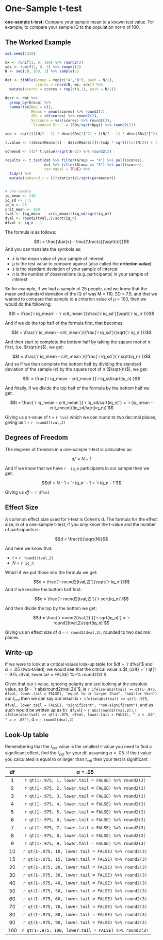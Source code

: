# One-Sample t-test

**one-sample t-test:** Compare your sample mean to a known test value. For example, to compare your sample IQ to the population norm of 100.

## The Worked Example

```r
set.seed(1410)

mx <- runif(1, 0, 100) %>% round2(2)
sdx <- runif(1, 0, 5) %>% round2(2)
N <- seq(10, 100, 2) %>% sample(1)

dat <- tibble(Group = rep(c("A","B"), each = N/2),
              scores = rnorm(N, mx, sdx)) %>%
  mutate(scores = scores + rep(c(0,2), each = N/2))

desc <- dat %>% 
  group_by(Group) %>%
  summarise(Npg = n(),
            Means = mean(scores) %>% round2(2),
            SDs = sd(scores) %>% round2(2),
            Variance = var(scores) %>% round2(2),
            `Standard Err.` = (SDs/sqrt(Npg)) %>% round2(2))

sdp <- sqrt((((N/2 - 1) * desc$SDs[1]^2) + ((N/2 - 1) * desc$SDs[2]^2))/(N/2 + N/2 - 2))

t.value <- ((desc$Means[1] - desc$Means[2])/(sdp * sqrt(((1/(N/2)) + (1/(N/2)))))) %>% round2(2)            

cohensd <- ((2* t.value)/sqrt(N-2)) %>% round2(2)

results <- t.test(dat %>% filter(Group == "A") %>% pull(scores), 
                  dat %>% filter(Group == "B") %>% pull(scores), 
                  var.equal = TRUE) %>% 
  tidy() %>%
  mutate(cohensd_t = (2*statistic)/sqrt(parameter))


# one-sample
iq_mean <- 110
iq_sd <- 7.5
iq_n <- 25
crit_mean <- 100
tval <- (iq_mean  - crit_mean)/(iq_sd/sqrt(iq_n))
dval <- round2(tval,2)/sqrt(iq_n)
dfval <- iq_n - 1 

```

The formula is as follows:

$$t = \frac{\bar{x} - \mu}{\frac{s}{\sqrt{n}}}$$
And you can translate the symbols as:

* $\bar{x}$ is the mean value of your sample of interest
* $\mu$ is the test value to compare against (also called the **criterion value**)
* $s$ is the standard deviation of your sample of interest
* $n$ is the number of observations (e.g. participants) in your sample of interest

So for example, if we had a sample of 25 people, and we knew that the mean and standard deviation of the IQ of was M = 110, SD = 7.5, and that we wanted to compare that sample to a criterion value of $\mu$ = 100, then we would do the following:

$$t = \frac{`r iq_mean`  - `r crit_mean`}{\frac{`r iq_sd`}{\sqrt{`r iq_n`}}}$$

And if we do the top half of the formula first, that becomes:

$$t = \frac{`r iq_mean  - crit_mean`}{\frac{`r iq_sd`}{\sqrt{`r iq_n`}}}$$

And then start to complete the bottom half by taking the sqaure root of n first, (i.e. $\sqrt{n}$), we get:

$$t = \frac{`r iq_mean  - crit_mean`}{\frac{`r iq_sd`}{`r sqrt(iq_n)`}}$$
And so if we then complete the bottom half by dividing the standard deviation of the sample ($s$) by the square root of n ($\sqrt{n}$), we get:

$$t = \frac{`r iq_mean  - crit_mean`}{`r iq_sd/sqrt(iq_n)`}$$

And finally, if we divide the top half of the formula by the bottom half we get:

$$t = \frac{`r iq_mean  - crit_mean`}{`r iq_sd/sqrt(iq_n)`} = `r (iq_mean  - crit_mean)/(iq_sd/sqrt(iq_n))`$$

Giving us a t-value of t = `r tval` which we can round to two decimal places, giving us t = `r round2(tval,2)`

## Degrees of Freedom

The degrees of freedom in a one-sample t-test is calculated as:

$$df = N - 1$$

And if we know that we have `r  iq_n` participants in our sample then we get:

$$df = N - 1 = `r  iq_n` - 1 = `r  iq_n - 1`$$

Giving us $df$ = `r dfval`

## Effect Size

A common effect size used for t-test is Cohen's d. The formula for the effect size, in of a one-sample t-test, if you only know the t-value and the number of participants is:

$$d = \frac{t}{\sqrt{N}}$$

And here we know that:

* $t$ = `r round2(tval,2)`
* $N$ = `r iq_n`

Which if we put those into the formula we get:

$$d = \frac{`r round2(tval,2)`}{\sqrt{`r iq_n`}}$$
And if we resolve the bottom half first:

$$d = \frac{`r round2(tval,2)`}{`r sqrt(iq_n)`}$$

And then divide the top by the bottom we get:

$$d = \frac{`r round2(tval,2)`}{`r sqrt(iq_n)`} = `r round2(tval,2)/sqrt(iq_n)`$$

Giving us an effect size of $d$ = `r round2(dval,2)`, rounded to two decimal places.

## Write-up

If we were to look at a critical values look-up table for $df = `r dfval`$ and $\alpha = .05$ (two-tailed), we would see that the critical value is $t_{crit} = `r qt(1 - .975, dfval, lower.tail = FALSE) %>% round2(3)`$. 

Given that our t-value, ignoring polarity and just looking at the absolute value, so $t = `r abs(round2(tval,2))`$, is `r ifelse(abs(tval) >= qt(1-.975, dfval, lower.tail = FALSE), "equal to or larger than", "smaller than")` our $t_{crit}$ then we can say our result is `r ifelse(abs(tval) >= qt(1-.975, dfval, lower.tail = FALSE), "significant", "non-significant")`, and as such would be written up as t(`r dfval`) = `r abs(round2(tval,2))`,`r ifelse(abs(tval) >= qt(1-.975, dfval, lower.tail = FALSE), " p < .05", " p > .05")`, d = `r round2(dval,2)`

## Look-Up table

Remembering that the $t_{crit}$ value is the smallest t-value you need to find a significant effect, find the $t_{crit}$ for your df, assuming $\alpha = .05$. If the $t$ value you calculated is equal to or larger than $t_{crit}$ then your test is significant.

|df | $\alpha = .05$|
|:-:|:-------------:|
|1  |`r qt(1-.975, 1, lower.tail = FALSE) %>% round2(3)`|
|2  |`r qt(1-.975, 2, lower.tail = FALSE) %>% round2(3)`|
|3  |`r qt(1-.975, 3, lower.tail = FALSE) %>% round2(3)`|
|4  |`r qt(1-.975, 4, lower.tail = FALSE) %>% round2(3)`|
|5  |`r qt(1-.975, 5, lower.tail = FALSE) %>% round2(3)`|
|6  |`r qt(1-.975, 6, lower.tail = FALSE) %>% round2(3)`|
|7  |`r qt(1-.975, 7, lower.tail = FALSE) %>% round2(3)`|
|8  |`r qt(1-.975, 8, lower.tail = FALSE) %>% round2(3)`|
|9  |`r qt(1-.975, 9, lower.tail = FALSE) %>% round2(3)`|
|10 |`r qt(1-.975, 10, lower.tail = FALSE) %>% round2(3)`|
|15 |`r qt(1-.975, 15, lower.tail = FALSE) %>% round2(3)`|
|20 |`r qt(1-.975, 20, lower.tail = FALSE) %>% round2(3)`|
|30 |`r qt(1-.975, 30, lower.tail = FALSE) %>% round2(3)`|
|40 |`r qt(1-.975, 40, lower.tail = FALSE) %>% round2(3)`|
|50 |`r qt(1-.975, 50, lower.tail = FALSE) %>% round2(3)`|
|60 |`r qt(1-.975, 60, lower.tail = FALSE) %>% round2(3)`|
|70 |`r qt(1-.975, 70, lower.tail = FALSE) %>% round2(3)`|
|80 |`r qt(1-.975, 80, lower.tail = FALSE) %>% round2(3)`|
|90 |`r qt(1-.975, 90, lower.tail = FALSE) %>% round2(3)`|
|100|`r qt(1-.975, 100, lower.tail = FALSE) %>% round2(3)`|